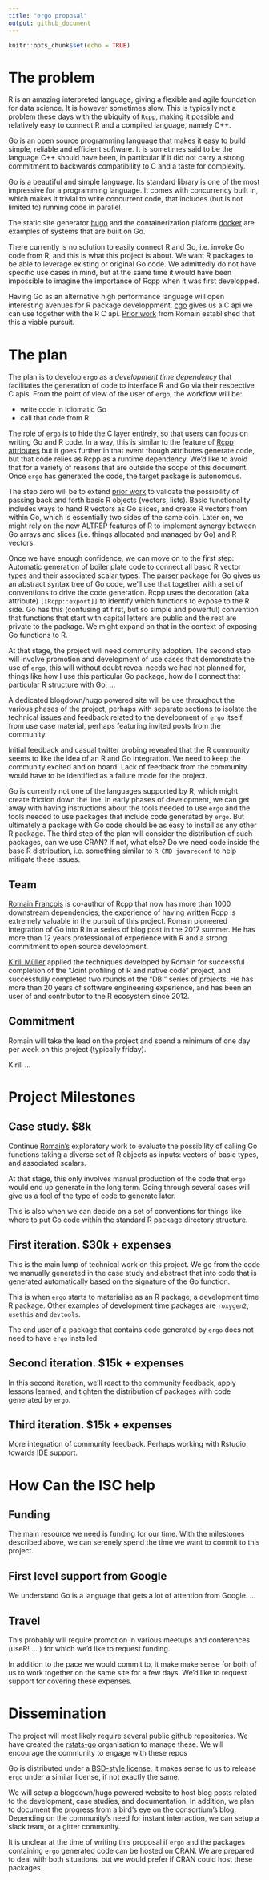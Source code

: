 ```yaml
---
title: "ergo proposal"
output: github_document
---
```


```r
knitr::opts_chunk$set(echo = TRUE)
```

# The problem

R is an amazing interpreted language, giving a flexible and agile foundation for data science. 
It is however sometimes slow. This is typically not a problem these days with the 
ubiquity of `Rcpp`, making it possible and relatively easy 
to connect R and a compiled language, namely C++. 

[Go](https://golang.org) is an open source programming language that makes it easy to 
build simple, reliable and efficient software. It is sometimes said to be the language 
C++ should have been, in particular if it did not carry a strong commitment to backwards
compatibility to C and a taste for complexity.  

Go is a beautiful and simple language. Its standard library is one of the most impressive
for a programming language. It comes with concurrency built in, which makes it trivial 
to write concurrent code, that includes (but is not limited to) running code in parallel. 

The static site generator [hugo](https://gohugo.io) and the containerization plaform 
[docker](https://www.docker.com/) are examples of systems that are built on Go. 

There currently is no solution to easily connect R and Go, i.e. invoke Go code 
from R, and this is what this project is about. We want R packages to 
be able to leverage existing or original Go code. We admittedly do not have 
specific use cases in mind, but at the same time it would have been impossible 
to imagine the importance of Rcpp when it was first developped. 

Having Go as an alternative high performance language will open 
interesting avenues for R package developpment. [cgo](https://golang.org/cmd/cgo/) gives us a 
C api we can use together with the R C api. [Prior work](https://purrple.cat/tags/go/) from 
Romain established that this a viable pursuit. 

# The plan

The plan is to develop `ergo` as a *development time dependency* that facilitates the generation of 
code to interface R and Go via their respective C apis. From the point of view of the user of `ergo`, 
the workflow will be:

- write code in idiomatic Go
- call that code from R

The role of `ergo` is to hide the C layer entirely, so that users can focus on writing Go and R code. 
In a way, this is similar to the feature of [Rcpp attributes](https://cran.r-project.org/web/packages/Rcpp/vignettes/Rcpp-attributes.pdf)
but it goes further in that event though attributes generate code, but that code relies as Rcpp 
as a runtime dependency. We'd like to avoid that for a variety of reasons that are outside the scope of this document. 
Once `ergo` has generated the code, the target package is autonomous. 

The step zero will be to extend [prior work](https://purrple.cat/tags/go/) to validate 
the possibility of passing back and forth basic R objects (vectors, lists). Basic 
functionality includes ways to hand R vectors as Go slices, and create R vectors from 
within Go, which is essentially two sides of the same coin. Later on, we might 
rely on the new ALTREP features of R to implement synergy between Go arrays and slices 
(i.e. things allocated and managed by Go) and R vectors. 

Once we have enough confidence, we can move on to the first step: Automatic generation 
of boiler plate code to connect all basic R vector types and their associated 
scalar types. The [parser](https://golang.org/pkg/go/parser/) package for Go 
gives us an abstract syntax tree of Go code, we'll use that together with a set of 
conventions to drive the code generation. Rcpp uses the decoration (aka attribute) 
`[[Rcpp::export]]` to identify which functions to expose to the R side. Go has this 
(confusing at first, but so simple and powerful) convention that functions that start 
with capital letters are public and the rest are private to the package. We might expand 
on that in the context of exposing Go functions to R. 

At that stage, the project will need community adoption. The second step will 
involve promotion and development of use cases that demonstrate the use of `ergo`, 
this will without doubt reveal needs we had not planned for, things like 
how I use this particular Go package, how do I connect that particular R structure with Go, ...

A dedicated blogdown/hugo powered site will be use throughout the various phases of the 
project, perhaps with separate sections to isolate the technical 
issues and feedback related to the development of `ergo` itself, from use case 
material, perhaps featuring invited posts from the community. 

Initial feedback and casual twitter probing revealed that the R community 
seems to like the idea of an R and Go integration. We need to keep the 
community excited and on board. Lack of feedback from the community 
would have to be identified as a failure mode for the project. 

Go is currently not one of the languages supported by R, which might create friction 
down the line. In early phases of development, we can get away with 
having instructions about the tools needed to use `ergo` and the tools needed
to use packages that include code generated by `ergo`. But ultimately a 
package with Go code should be as easy to install as any other R package. 
The third step of the plan will consider the distribution of such packages, 
can we use CRAN? If not, what else? Do we need code inside the base R distribution, 
i.e. something similar to `R CMD javareconf` to help mitigate these issues. 


## Team

[Romain François](https://twitter.com/romain_francois/) is co-author of Rcpp that now has more than 
1000 downstream dependencies, the experience of having written Rcpp is extremely valuable in the pursuit of
this project. Romain pioneered integration of Go into R in a series of 
blog post in the 2017 summer. He has more than 12 years professional of experience with R and 
a strong commitment to open source development. 

[Kirill Müller](https://twitter.com/krlmlr) applied the techniques developed by Romain for 
successful completion of the “Joint profiling of R and native code” project, 
and successfully completed two rounds of the “DBI” series of projects. 
He has more than 20 years of software engineering experience, and has been an user 
of and contributor to the R ecosystem since 2012.

## Commitment 

Romain will take the lead on the project and spend a minimum of one day per week on this project (typically friday). 

Kirill ... 

# Project Milestones

## Case study. $8k

Continue [Romain's](https://purrple.cat/tags/go/) exploratory work to evaluate the 
possibility of calling Go functions taking a diverse set of R objects as inputs: 
vectors of basic types, and associated scalars. 

At that stage, this only involves manual production of the code that `ergo` would end up 
generate in the long term. Going through several cases will give us a feel of the 
type of code to generate later. 

This is also when we can decide on a set of conventions for things like where to put Go code
within the standard R package directory structure. 

## First iteration. $30k + expenses

This is the main lump of technical work on this project. We go from the code we manually 
generated in the case study and abstract that into code that is generated 
automatically based on the signature of the Go function. 

This is when `ergo` starts to materialise as an R package, a development time 
R package. Other examples of development time packages are `roxygen2`, `usethis` and `devtools`. 

The end user of a package that contains code generated by `ergo` does not need to have `ergo` 
installed. 

## Second iteration. $15k + expenses

In this second iteration, we'll react to the community feedback, apply lessons learned, 
and tighten the distribution of packages with code generated by `ergo`. 

## Third iteration. $15k + expenses

More integration of community feedback. Perhaps working with Rstudio towards IDE support. 

# How Can the ISC help

## Funding

The main resource we need is funding for our time. With the milestones described above, 
we can serenely spend the time we want to commit to this project. 

## First level support from Google

We understand Go is a language that gets a lot of attention from Google. ...

## Travel

This probably will require promotion in various meetups and conferences (useR! ... )
for which we'd like to request funding. 

In addition to the pace we would commit to, it make make sense for both of us 
to work together on the same site for a few days. We'd like to request support for 
covering these expenses. 

# Dissemination

The project will most likely require several public github repositories. We have 
created the [rstats-go](https://github.com/rstats-go) organisation to manage these. 
We will encourage the community to engage with these repos 

Go is distributed under a [BSD-style license](https://golang.org/LICENSE), it makes sense to us
to release `ergo` under a similar license, if not exactly the same. 

We will setup a blogdown/hugo powered website to host blog posts related to the 
development, case studies, and documentation. In addition, we plan to document 
the progress from a bird's eye on the consortium's blog. Depending on the community's need for 
instant interraction, we can setup a slack team, or a gitter community. 

It is unclear at the time of writing this proposal if `ergo` and the packages 
containing `ergo` generated code can be hosted on CRAN. We are prepared to deal 
with both situations, but we would prefer if CRAN could host these packages. 

